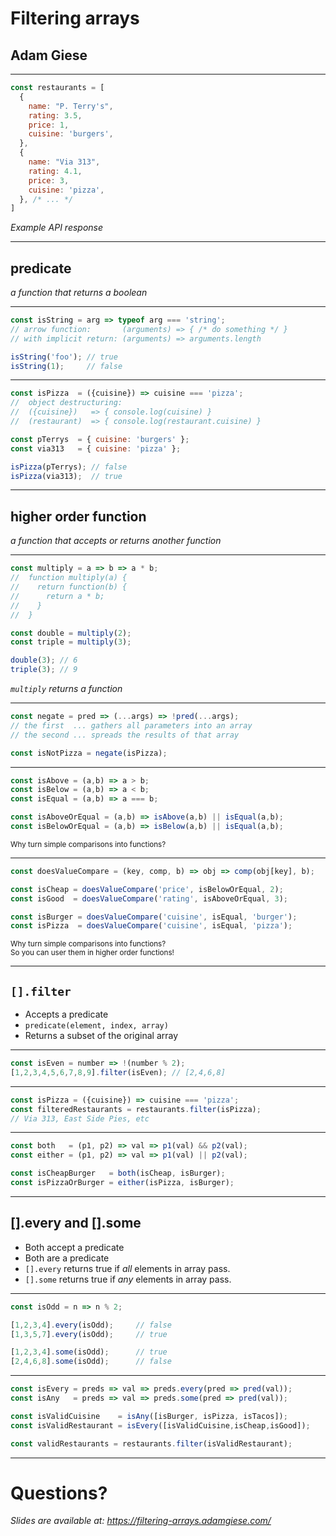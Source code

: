 
<Head>
  <title>Filtering arrays</title>
</Head>

# Filtering arrays

## Adam Giese

---

```js
const restaurants = [
  {
    name: "P. Terry's",
    rating: 3.5,
    price: 1,
    cuisine: 'burgers',
  },
  {
    name: "Via 313",
    rating: 4.1,
    price: 3,
    cuisine: 'pizza',
  }, /* ... */
]
```
_Example API response_

---

## predicate
_a function that returns a boolean_

---

```js
const isString = arg => typeof arg === 'string';
// arrow function:       (arguments) => { /* do something */ }
// with implicit return: (arguments) => arguments.length

isString('foo'); // true
isString(1);     // false
```

---

```js
const isPizza  = ({cuisine}) => cuisine === 'pizza';
//  object destructuring:
//  ({cuisine})   => { console.log(cuisine) }
//  (restaurant)  => { console.log(restaurant.cuisine) }

const pTerrys  = { cuisine: 'burgers' };
const via313   = { cuisine: 'pizza' };

isPizza(pTerrys); // false
isPizza(via313);  // true
```

---

## higher order function
_a function that accepts or returns another function_

---

```js
const multiply = a => b => a * b;
//  function multiply(a) {
//    return function(b) {
//      return a * b;
//    }
//  }

const double = multiply(2);
const triple = multiply(3);

double(3); // 6
triple(3); // 9
```
_`multiply` returns a function_

---

```js
const negate = pred => (...args) => !pred(...args);
// the first  ... gathers all parameters into an array
// the second ... spreads the results of that array

const isNotPizza = negate(isPizza);
```

---

```js
const isAbove = (a,b) => a > b;
const isBelow = (a,b) => a < b;
const isEqual = (a,b) => a === b;

const isAboveOrEqual = (a,b) => isAbove(a,b) || isEqual(a,b);
const isBelowOrEqual = (a,b) => isBelow(a,b) || isEqual(a,b);
```
<small>Why turn simple comparisons into functions?</small>

---

```js
const doesValueCompare = (key, comp, b) => obj => comp(obj[key], b);

const isCheap = doesValueCompare('price', isBelowOrEqual, 2);
const isGood  = doesValueCompare('rating', isAboveOrEqual, 3);

const isBurger = doesValueCompare('cuisine', isEqual, 'burger');
const isPizza  = doesValueCompare('cuisine', isEqual, 'pizza');
```
<small>Why turn simple comparisons into functions?</small><br />
<small>So you can user them in higher order functions!</small>

---

## `[].filter`
- Accepts a predicate
- <code>predicate(element, index, array)</code>
- Returns a subset of the original array

---

```js
const isEven = number => !(number % 2);
[1,2,3,4,5,6,7,8,9].filter(isEven); // [2,4,6,8]
```

---

```js
const isPizza = ({cuisine}) => cuisine === 'pizza';
const filteredRestaurants = restaurants.filter(isPizza);
// Via 313, East Side Pies, etc
```

---

```js
const both   = (p1, p2) => val => p1(val) && p2(val);
const either = (p1, p2) => val => p1(val) || p2(val);

const isCheapBurger   = both(isCheap, isBurger);
const isPizzaOrBurger = either(isPizza, isBurger);
```

---

## [].every and [].some
- Both accept a predicate
- Both are a predicate
- `[].every` returns true if _all_ elements in array pass.
- `[].some` returns true if _any_ elements in array pass.

---

```js
const isOdd = n => n % 2;

[1,2,3,4].every(isOdd);     // false
[1,3,5,7].every(isOdd);     // true

[1,2,3,4].some(isOdd);      // true
[2,4,6,8].some(isOdd);      // false
```

---

```js
const isEvery = preds => val => preds.every(pred => pred(val));
const isAny   = preds => val => preds.some(pred => pred(val));

const isValidCuisine    = isAny([isBurger, isPizza, isTacos]);
const isValidRestaurant = isEvery([isValidCuisine,isCheap,isGood]);

const validRestaurants = restaurants.filter(isValidRestaurant);
```

---

# Questions?

_Slides are available at: https://filtering-arrays.adamgiese.com/_
